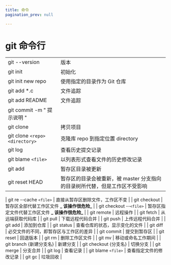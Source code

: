 ```yaml
---
title: 命令
pagination_prev: null

---
```


# git 命令行

|                                  |                                                                            |
| :------------------------------- | :------------------------------------------------------------------------- |
| git --version                    | 版本                                                                       |
| git init                         | 初始化                                                                     |
| git init new repo                | 使用指定的目录作为 Git 仓库                                                |
| git add \*.c                     | 文件追踪                                                                   |
| git add README                   | 文件追踪                                                                   |
| git commit -m \" 提示说明 \"     |                                                                            |
| git clone                        | 拷贝项目                                                                   |
| git clone `<repo>` `<directory>` | 克隆库 repo 到指定位置 directory                                           |
| git log                          | 查看历史提交记录                                                           |
| git blame `<file>`               | 以列表形式查看文件的历史修改记录                                           |
| git add                          | 暂存区目录被更新                                                           |
| git reset HEAD                   | 暂存区的目录会被重新，被 master 分支指向的目录树所代替，但是工作区不受影响 |

| git re --cache `<file>`
| 直接从暂存区删除文件，工作区不变 |
| git checkout | 暂存区全部代替工作区文件 **_ 该操作很危险_** |
| git checkout --`<file>` | 暂存区指定文件代替工作区文件 **_ 该操作很危险_** |
| git remote | 远程操作 |
| git fetch | 从远端获取代码库 |
| git pull | 下载远程代码合并 |
| git push | 上传远程代码合并 |
| git add | 添加到仓库 |
| git status | 查看仓库的状态，显示变化的文件 |
| git diff | 必交文件的不同，即暂存区与工作区的差异 |
| git commit | 提交到暂存区 |
| git reset | 回退版本 |
| git rm | 删除工作区文件 |
| git mv | 移动或命名工作期间 |
| git branch {新建分支名} | 新建分支 |
| git checkout {分支名} | 切换分支 |
| git merge | 分支合并 |
| git log | 查看记录 |
| git blame `<file>` | 查看指定文件的修改记录 |
| git gc | 垃圾回收 |

            